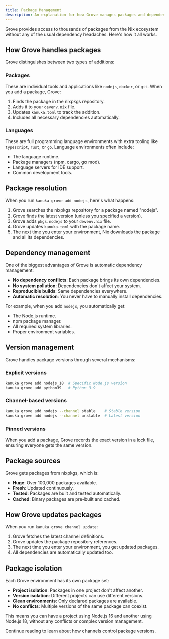 ```yaml
---
title: Package Management
description: An explanation for how Grove manages packages and dependencies.
---
```


Grove provides access to thousands of packages from the Nix ecosystem without any of the usual dependency headaches. Here's how it all works.

## How Grove handles packages

Grove distinguishes between two types of additions:

### Packages
These are individual tools and applications like `nodejs`, `docker`, or `git`. When you add a package, Grove:

1. Finds the package in the nixpkgs repository.
2. Adds it to your `devenv.nix` file.
3. Updates `kanuka.toml` to track the addition.
4. Includes all necessary dependencies automatically.

### Languages
These are full programming language environments with extra tooling like `typescript`, `rust`, or `go`. Language environments often include:

- The language runtime.
- Package managers (npm, cargo, go mod).
- Language servers for IDE support.
- Common development tools.

## Package resolution

When you run `kanuka grove add nodejs`, here's what happens:


<Steps>

1. Grove searches the nixpkgs repository for a package named "nodejs".
2. Grove finds the latest version (unless you specified a version).
3. Grove adds `pkgs.nodejs` to your `devenv.nix` file.
4. Grove updates `kanuka.toml` with the package name.
5. The next time you enter your environment, Nix downloads the package and all its dependencies.

</Steps>

## Dependency management

One of the biggest advantages of Grove is automatic dependency management:

- **No dependency conflicts**: Each package brings its own dependencies.
- **No system pollution**: Dependencies don't affect your system.
- **Reproducible builds**: Same dependencies everywhere.
- **Automatic resolution**: You never have to manually install dependencies.

For example, when you add `nodejs`, you automatically get:
- The Node.js runtime.
- npm package manager.
- All required system libraries.
- Proper environment variables.

## Version management

Grove handles package versions through several mechanisms:

### Explicit versions
```bash
kanuka grove add nodejs_18  # Specific Node.js version
kanuka grove add python39   # Python 3.9
```

### Channel-based versions
```bash
kanuka grove add nodejs --channel stable    # Stable version
kanuka grove add nodejs --channel unstable  # Latest version
```

### Pinned versions
When you add a package, Grove records the exact version in a lock file, ensuring everyone gets the same version.

## Package sources

Grove gets packages from nixpkgs, which is:

- **Huge**: Over 100,000 packages available.
- **Fresh**: Updated continuously.
- **Tested**: Packages are built and tested automatically.
- **Cached**: Binary packages are pre-built and cached.

## How Grove updates packages

When you run `kanuka grove channel update`:

<Steps>

1. Grove fetches the latest channel definitions.
2. Grove updates the package repository references.
3. The next time you enter your environment, you get updated packages.
4. All dependencies are automatically updated too.

</Steps>

## Package isolation

Each Grove environment has its own package set:

- **Project isolation**: Packages in one project don't affect another.
- **Version isolation**: Different projects can use different versions.
- **Clean environments**: Only declared packages are available.
- **No conflicts**: Multiple versions of the same package can coexist.

This means you can have a project using Node.js 16 and another using Node.js 18, without any conflicts or complex version management.

Continue reading to learn about how channels control package versions.